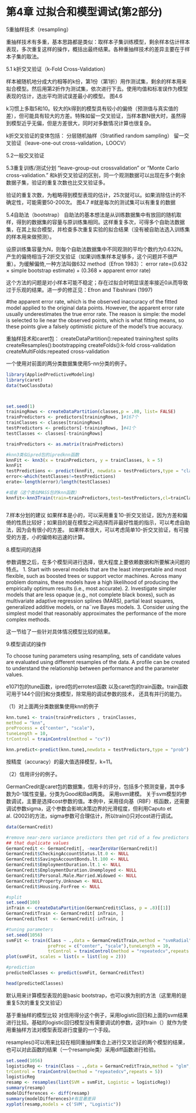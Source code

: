 第4章 过拟合和模型调试(第2部分)
========================================================
5重抽样技术（resampling）

重抽样技术有多重，基本思路都是类似：取样本子集训练模型，剩余样本估计样本表现，多次重复这样的操作，概括出最终结果。各种重抽样技术的差异主要在于样本子集的取法。

5.1 k折交叉验证（k-Fold Cross-Validation）

样本被随机地分成大约相等的k份，第1份（第1折）用作测试集，剩余的样本用来拟合模型。然后用第2折作为测试集，依次进行下去。使用均值和标准误作为模型表现的估计，选出平均测试误差最小的模型。
图4.6

k习惯上多取5和10。较大的k得到的模型具有较小的偏倚（预测值与真实值的差），但可能具有较大的方差。特殊如留一交叉验证，当样本数N很大时，虽然得到模型近乎无偏，但是方差很大，同时对多数情况计算也很复杂。


k折交叉验证的变体包括：
分层随机抽样（Stratified random sampling）
留一交叉验证（leave-one-out cross-validation，LOOCV）


5.2一般交叉验证


5.3重复训练/测试分划
“leave-group-out crossvalidation” or “Monte Carlo cross-validation.”
和k折交叉验证的区别，同一个观测数据可以出现在多个剩余数据子集，验证的重复次数也比交叉验证多。

验证的重复次数，为粗略得到模型表现的估计，25次就可以。如果消除估计的不确定性，可能需要50-200次。
图4.7
#就是每次的测试集可以有重复的数据

5.4自助法（bootstrap）
自助法的基本想法是从训练数据集中有放回的随机取样，得到的数据集的容量与原训练集相同。这样重复多次，可得多个自助法数据集，在其上拟合模型，并检查多次重复实验的拟合结果（没有被自助法选入训练集的样本用来做预测）。

设原训练集容量为N，则每个自助法数据集中不同观测的平均个数约为0.632N。产生的偏倚相当于2折交叉验证（如果训练集样本足够多，这个问题并不很严重）。为缓解偏倚,一种方法叫做632 method（Efron 1983）：
error rate=(0.632 × simple bootstrap estimate) + (0.368 × apparent error rate)

这个方法的问题是对小样本可能不稳定；存在过拟合时明显误差率接近0从而导致过于乐观的结果。进一步的修正见：Efron and Tibshirani (1997)

#the apparent
error rate, which is the observed inaccuracy of the fitted
model applied to the original data points. However, the apparent
error rate usually underestimates the true error rate. The reason
is simple: the model is selected to lie near the observed points,
which is what fitting means, so these points give a falsely
optimistic picture of the model's true accuracy.

重抽样技术和caret包：
createDataPartition():repeated training/test splits
createResamples():bootstrapping
createFolds():k-fold cross-validation
createMultiFolds:repeated cross-validation

一个使用对前面的两分类数据集使用5-nn分类的例子。
```{r}
library(AppliedPredictiveModeling)
library(caret)
data(twoClassData)



set.seed(1)
trainingRows <- createDataPartition(classes,p = .80, list= FALSE)
trainPredictors <- predictors[trainingRows, ]#167个
trainClasses <- classes[trainingRows]
testPredictors <- predictors[-trainingRows, ]#41个
testClasses <- classes[-trainingRows]

trainPredictors <- as.matrix(trainPredictors)

#knn3类似ipred包的ipredknn函数
knnFit <- knn3(x = trainPredictors, y = trainClasses, k = 5)
knnFit
testPredictions <- predict(knnFit, newdata = testPredictors,type = "class")
error<-which(testClasses!=testPredictions)
erate<-length(error)/length(testClasses)

#或者（这个类似MASS包的knn函数）
knnfit<-knn3Train(train=trainPredictors,test=testPredictors,cl=trainClasses,k=5)



```




7.样本分划的建议
如果样本是小的，可以采用重复10-折交叉验证，因为方差和偏倚的性质比较好；如果目的是在模型之间选择而非最好性能的指示，可以考虑自助法，因为会有很小的方差。
如果样本很大，可以考虑简单10-折交叉验证，有可接受的方差，小的偏倚和迅速的计算。

8.模型间的选择

参数调整之后，在多个模型间进行选择，很大程度上要依赖数据和所要解决问题的特点。
1. Start with several models that are the least interpretable and most flexible,
such as boosted trees or support vector machines. Across many problem
domains, these models have a high likelihood of producing the empirically
optimum results (i.e., most accurate).
2. Investigate simpler models that are less opaque (e.g., not complete black
boxes), such as multivariate adaptive regression splines (MARS), partial
least squares, generalized additive models, or na¨ıve Bayes models.
3. Consider using the simplest model that reasonably approximates the performance
of the more complex methods.

这一节给了一些针对具体情况模型比较的结果。



9.模型调试的操作

To choose tuning parameters using resampling, sets of candidate values are
evaluated using different resamples of the data. A profile can be created to
understand the relationship between performance and the parameter values.

e1071包的tune函数，ipred包的errotest函数
以及caret包的train函数。train函数可用于144个回归和分类模型，除常用的调试参数的技术，
还具有并行的能力。

（1）对上面两分类数据集使用knn的例子
```{r}
knn.tune1 <- train(trainPredictors , trainClasses,
method = "knn",
preProcess = c("center", "scale"),
tuneLength = 10,
trControl = trainControl(method = "cv"))

knn.predict<-predict(knn.tune1,newdata = testPredictors,type = "prob")


```
按精度（accuracy）的最大值选择模型，k=11。



（2）信用评分的例子。

GermanCredit是caret包的数据集，信用卡的评分，包括多个预测变量，其中多数为0-1属性变量。分类为Good和Bad两类。
采用svm建模。
关于svm模型的参数调试，主要是选择cost参数的值。本例中，采用径向基（RBF）核函数，还需要调试参数sigma，这个参数会影响决策边界的光滑程度，但利用Caputo et al. (2002)的方法，sigma参数可合理估计，所以train()只对cost进行调试。


```{r fig.width=7, fig.height=6}
data(GermanCredit)

#remove near-zero variance predictors then get rid of a few predictors 
## that duplicate values
GermanCredit <- GermanCredit[, -nearZeroVar(GermanCredit)]
GermanCredit$CheckingAccountStatus.lt.0 <- NULL
GermanCredit$SavingsAccountBonds.lt.100 <- NULL
GermanCredit$EmploymentDuration.lt.1 <- NULL
GermanCredit$EmploymentDuration.Unemployed <- NULL
GermanCredit$Personal.Male.Married.Widowed <- NULL
GermanCredit$Property.Unknown <- NULL
GermanCredit$Housing.ForFree <- NULL

#split
set.seed(100)
inTrain <- createDataPartition(GermanCredit$Class, p = .8)[[1]]
GermanCreditTrain <- GermanCredit[ inTrain, ]
GermanCreditTest  <- GermanCredit[-inTrain, ]

#tuning parameters
set.seed(1056)
svmFit <- train(Class ~ .,data = GermanCreditTrain,method = "svmRadial",
                preProc = c("center", "scale"),tuneLength = 10, 
                trControl = trainControl(method = "repeatedcv",repeats = 5))
plot(svmFit, scales = list(x = list(log = 2)))

#prediction
predictedClasses <- predict(svmFit, GermanCreditTest)

head(predictedClasses)
```
默认用来计算模型表现的是basic bootstrap，也可以换为别的方法（这里用的是重复5次的重复交叉验证）

基于重抽样的模型比较
对信用得分这个例子，采用logistic回归和上面的svm结果进行比较。基础的logistic回归模型没有需要调试的参数，这时train（）就作为使用重抽样方法对模型表现进行度量的一个手段。

resamples()可以用来比较在相同重抽样集合上进行交叉验证的两个模型的结果，也可以对此函数的结果（一个resample类）采用diff函数进行检验。

```{r fig.width=7, fig.height=6}
set.seed(1056)
logisticReg <- train(Class ~ .,data = GermanCreditTrain,method = "glm",
trControl = trainControl(method = "repeatedcv",repeats = 5))
logisticReg
resamp <- resamples(list(SVM = svmFit, Logistic = logisticReg))
summary(resamp)
modelDifferences <- diff(resamp)
summary(modelDifferences)#有显著差异
xyplot(resamp,models = c('SVM', "Logistic"))
```

